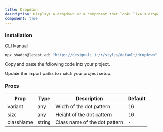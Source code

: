 ```yaml
---
title: Dropdown
description: Displays a dropdown or a component that looks like a dropdown.
component: true
---
```


<div className="grid gap-3 lg:grid-cols-2  xl:grid-cols-3">
  <ComponentPreview name="dropdown-01" />
  <ComponentPreview name="dropdown-02" />
  <ComponentPreview name="dropdown-03" />
  <ComponentPreview name="dropdown-04" />
  <ComponentPreview name="dropdown-05" />
  <ComponentPreview name="dropdown-06" />
  <ComponentPreview name="dropdown-07" />
  <ComponentPreview name="dropdown-08" />
  <ComponentPreview name="dropdown-09" />
  <ComponentPreview name="dropdown-10" />
  <ComponentPreview name="dropdown-11" />
  <ComponentPreview name="dropdown-12" />
  <ComponentPreview name="dropdown-13" />
  <ComponentPreview name="dropdown-14" />
  <ComponentPreview name="dropdown-15" />
</div>

### Installation

<Tabs defaultValue="cli">

<TabsList>
  <TabsTrigger value="cli">CLI</TabsTrigger>
  <TabsTrigger value="manual">Manual</TabsTrigger>
</TabsList>
<TabsContent value="cli">

```bash
npx shadcn@latest add "https://designali.in/r/styles/default/dropdown"
```

</TabsContent>

<TabsContent className="flex w-full"  value="manual">

<Steps>

<Step>Copy and paste the following code into your project.</Step>

<ComponentSource name="dropdown" />

<Step>Update the import paths to match your project setup.</Step>

</Steps>

</TabsContent>

</Tabs>

### Props

| Prop      | Type   | Description                   | Default |
| --------- | ------ | ----------------------------- | ------- |
| variant   | any    | Width of the dot pattern      | 16      |
| size      | any    | Height of the dot pattern     | 16      |
| className | string | Class name of the dot pattern | -       |

